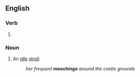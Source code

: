 ==English==

===Verb===
{{head|en|verb form}}

# {{present participle of|en|mooch|nocat=1}}

===Noun===
{{en-noun}}

# An [[idle]] [[stroll]].
#: ''her frequent '''moochings''' around the castle grounds''